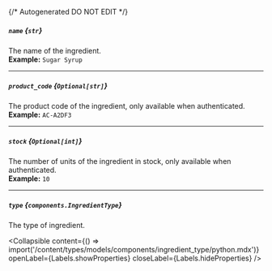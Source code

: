 {/* Autogenerated DO NOT EDIT  */}

##### `name` *{`str`}*
The name of the ingredient.
<br/>
**Example:** `Sugar Syrup`

---
##### `product_code` *{`Optional[str]`}*
The product code of the ingredient, only available when authenticated.
<br/>
**Example:** `AC-A2DF3`

---
##### `stock` *{`Optional[int]`}*
The number of units of the ingredient in stock, only available when authenticated.
<br/>
**Example:** `10`

---
##### `type` *{`components.IngredientType`}*
The type of ingredient.

<Collapsible content={() => import('/content/types/models/components/ingredient_type/python.mdx')} openLabel={Labels.showProperties} closeLabel={Labels.hideProperties} />



